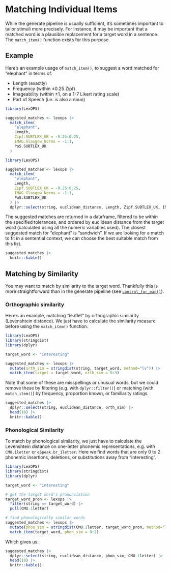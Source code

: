 # Matching Individual Items

While the generate pipeline is usually sufficient, it's sometimes important to tailor stimuli more precisely. For instance, it may be important that a matched word is a plausible replacement for a target word in a sentence. The `match_item()` function exists for this purpose.

## Example

Here's an example usage of `match_item()`, to suggest a word matched for "elephant" in terms of:

* Length (exactly)
* Frequency (within ±0.25 Zipf)
* Imageability (within ±1, on a 1-7 Likert rating scale)
* Part of Speech (i.e. is also a noun)

```r
library(LexOPS)

suggested_matches <- lexops |>
  match_item(
    "elephant",
    Length,
    Zipf.SUBTLEX_UK = -0.25:0.25,
    IMAG.Glasgow_Norms = -1:1,
    PoS.SUBTLEX_UK
  )
```

```r
library(LexOPS)

suggested_matches <- lexops |>
  match_item(
    "elephant",
    Length,
    Zipf.SUBTLEX_UK = -0.25:0.25,
    IMAG.Glasgow_Norms = -1:1,
    PoS.SUBTLEX_UK
  ) |>
  dplyr::select(string, euclidean_distance, Length, Zipf.SUBTLEX_UK, IMAG.Glasgow_Norms, PoS.SUBTLEX_UK)
```

The suggested matches are returned in a dataframe, filtered to be within the specified tolerances, and ordered by euclidean distance from the target word (calculated using all the numeric variables used). The closest suggested match for "elephant" is "sandwich". If we are looking for a match to fit in a sentential context, we can choose the best suitable match from this list.

```r
suggested_matches |>
  knitr::kable()
```

## Matching by Similarity

You may want to match by similarity to the target word. Thankfully this is more straightforward than in the generate pipeline (see [`control_for_map()`](advanced-stimulus-generation.html#map-functions-as-controls)).

### Orthographic similarity

Here's an example, matching "leaflet" by orthographic similarity (Levenshtein distance). We just have to calculate the similarity measure before using the `match_item()` function.

```r
library(LexOPS)
library(stringdist)
library(dplyr)

target_word <- "interesting"

suggested_matches <- lexops |>
  mutate(orth_sim = stringdist(string, target_word, method="lv")) |>
  match_item(target = target_word, orth_sim = 0:3)
```

Note that some of these are misspellings or unusual words, but we could remove these by filtering (e.g. with `dplyr::filter()`) or matching (with `match_item()`) by frequency, proportion known, or familiarity ratings.

```r
suggested_matches |>
  dplyr::select(string, euclidean_distance, orth_sim) |>
  head(10) |>
  knitr::kable()
```

### Phonological Similarity

To match by phonological similarity, we just have to calculate the Levenshtein distance on one-letter phonemic representations, e.g. with `CMU.1letter` or `eSpeak.br_1letter`. Here we find words that are only 0 to 2 phonemic insertions, deletions, or substitutions away from "interesting".

```r
library(LexOPS)
library(stringdist)
library(dplyr)

target_word <- "interesting"

# get the target word's pronunciation
target_word_pron <- lexops |>
  filter(string == target_word) |>
  pull(CMU.1letter)

# find phonologically similar words
suggested_matches <- lexops |>
  mutate(phon_sim = stringdist(CMU.1letter, target_word_pron, method="lv")) |>
  match_item(target_word, phon_sim = 0:2)
```

Which gives us:

```r
suggested_matches |>
  dplyr::select(string, euclidean_distance, phon_sim, CMU.1letter) |>
  head(10) |>
  knitr::kable()
```

